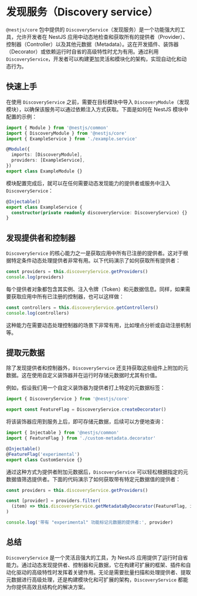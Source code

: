 # 发现服务（Discovery service）

`@nestjs/core` 包中提供的 `DiscoveryService`（发现服务）是一个功能强大的工具，允许开发者在 NestJS 应用中动态地检查和获取所有的提供者（Provider）、控制器（Controller）以及其他元数据（Metadata）。这在开发插件、装饰器（Decorator）或依赖运行时自省的高级特性时尤为有用。通过利用 `DiscoveryService`，开发者可以构建更加灵活和模块化的架构，实现自动化和动态行为。

## 快速上手

在使用 `DiscoveryService` 之前，需要在目标模块中导入 `DiscoveryModule`（发现模块），以确保该服务可以通过依赖注入方式获取。下面是如何在 NestJS 模块中配置的示例：

```ts
import { Module } from '@nestjs/common'
import { DiscoveryModule } from '@nestjs/core'
import { ExampleService } from './example.service'

@Module({
  imports: [DiscoveryModule],
  providers: [ExampleService],
})
export class ExampleModule {}
```

模块配置完成后，就可以在任何需要动态发现能力的提供者或服务中注入 `DiscoveryService`：

```ts filename='example.service.ts'
@Injectable()
export class ExampleService {
  constructor(private readonly discoveryService: DiscoveryService) {}
}
```

## 发现提供者和控制器

`DiscoveryService` 的核心能力之一是获取应用中所有已注册的提供者。这对于根据特定条件动态处理提供者非常有用。以下代码演示了如何获取所有提供者：

```ts
const providers = this.discoveryService.getProviders()
console.log(providers)
```

每个提供者对象都包含其实例、注入令牌（Token）和元数据信息。同样，如果需要获取应用中所有已注册的控制器，也可以这样做：

```ts
const controllers = this.discoveryService.getControllers()
console.log(controllers)
```

这种能力在需要动态处理控制器的场景下非常有用，比如埋点分析或自动注册机制等。

## 提取元数据

除了发现提供者和控制器外，`DiscoveryService` 还支持获取这些组件上附加的元数据。这在使用自定义装饰器并在运行时存储元数据时尤其有价值。

例如，假设我们用一个自定义装饰器为提供者打上特定的元数据标签：

```ts
import { DiscoveryService } from '@nestjs/core'

export const FeatureFlag = DiscoveryService.createDecorator()
```

将该装饰器应用到服务上后，即可存储元数据，后续可以方便地查询：

```ts
import { Injectable } from '@nestjs/common'
import { FeatureFlag } from './custom-metadata.decorator'

@Injectable()
@FeatureFlag('experimental')
export class CustomService {}
```

通过这种方式为提供者附加元数据后，`DiscoveryService` 可以轻松根据指定的元数据值筛选提供者。下面的代码演示了如何获取带有特定元数据值的提供者：

```ts
const providers = this.discoveryService.getProviders()

const [provider] = providers.filter(
  (item) => this.discoveryService.getMetadataByDecorator(FeatureFlag, item) === 'experimental'
)

console.log('带有 "experimental" 功能标记元数据的提供者:', provider)
```

## 总结

`DiscoveryService` 是一个灵活且强大的工具，为 NestJS 应用提供了运行时自省能力。通过动态发现提供者、控制器和元数据，它在构建可扩展的框架、插件和自动化驱动的高级特性时发挥着关键作用。无论是需要批量扫描和处理提供者、提取元数据进行高级处理，还是构建模块化和可扩展的架构，`DiscoveryService` 都能为你提供高效且结构化的解决方案。
